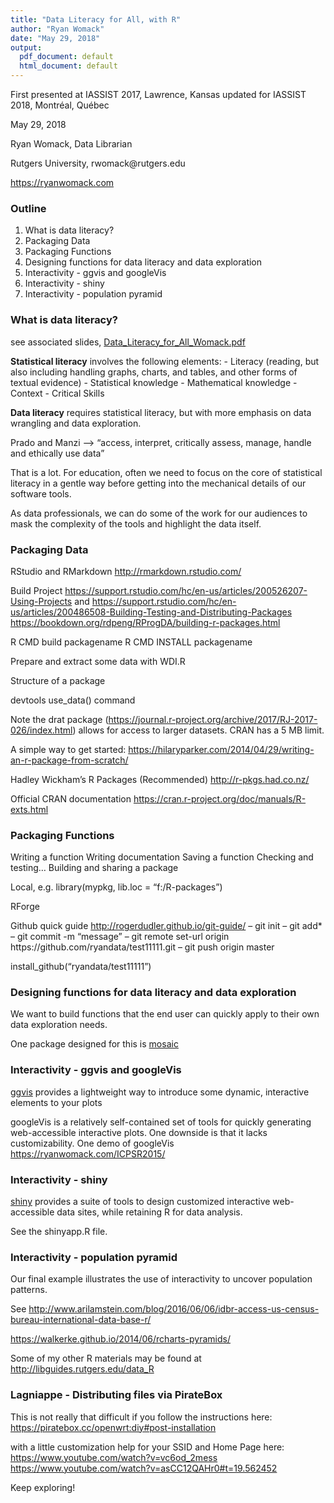 ```yaml
---
title: "Data Literacy for All, with R"
author: "Ryan Womack"
date: "May 29, 2018"
output:
  pdf_document: default
  html_document: default
---
```


First presented at IASSIST 2017, Lawrence, Kansas
updated for IASSIST 2018, Montréal, Québec

May 29, 2018

Ryan Womack, Data Librarian

Rutgers University, rwomack@rutgers.edu

<https://ryanwomack.com>


### Outline

1. What is data literacy?
2. Packaging Data
3. Packaging Functions
4. Designing functions for data literacy and data exploration
5. Interactivity - ggvis and googleVis
6. Interactivity - shiny
7. Interactivity - population pyramid

### What is data literacy?

see associated slides, [Data_Literacy_for_All_Womack.pdf](https://github.com/ryandata/dataliteracyforall/blob/master/Data_Literacy_for_All_Womack.pdf)

**Statistical literacy** involves the following elements:
- Literacy (reading, but also including handling graphs, charts, and
tables, and other forms of textual evidence)
- Statistical knowledge
- Mathematical knowledge
- Context
- Critical Skills

**Data literacy** requires statistical literacy, but with more emphasis on data wrangling and data exploration.

Prado and Manzi --> "access, interpret, critically assess, manage, handle and ethically use data”

That is a lot. For education, often we need to focus on the core of statistical literacy in a gentle way before getting into the mechanical details of our software tools.

As data professionals, we can do some of the work for our audiences to mask the complexity of the tools and highlight the data itself.

### Packaging Data

RStudio and RMarkdown <http://rmarkdown.rstudio.com/>

Build Project
<https://support.rstudio.com/hc/en-us/articles/200526207-Using-Projects>
and
<https://support.rstudio.com/hc/en-us/articles/200486508-Building-Testing-and-Distributing-Packages>
<https://bookdown.org/rdpeng/RProgDA/building-r-packages.html>

R CMD build packagename
R CMD INSTALL packagename

Prepare and extract some data with WDI.R

Structure of a package

devtools
use_data() command


Note the drat package (<https://journal.r-project.org/archive/2017/RJ-2017-026/index.html>) allows for access to larger datasets.  CRAN has a 5 MB limit.

A simple way to get started:
<https://hilaryparker.com/2014/04/29/writing-an-r-package-from-scratch/>

Hadley Wickham's R Packages (Recommended)
<http://r-pkgs.had.co.nz/>

Official CRAN documentation
<https://cran.r-project.org/doc/manuals/R-exts.html>

### Packaging Functions

Writing a function
Writing documentation
Saving a function
Checking and testing...
Building and sharing a package


Local, e.g.
 library(mypkg, lib.loc = "f:/R-packages")

RForge

Github
quick guide <http://rogerdudler.github.io/git-guide/>
-- git init
-- git add*
-- git commit -m "message"
-- git remote set-url origin https://github.com/ryandata/test11111.git
-- git push origin master

install_github("ryandata/test11111")

### Designing functions for data literacy and data exploration

We want to build functions that the end user can quickly apply to their own data exploration needs.

One package designed for this is [mosaic](https://journal.r-project.org/archive/2017/RJ-2017-024/index.html)

### Interactivity - ggvis and googleVis

[ggvis](http://ggvis.rstudio.com) provides a lightweight way to introduce some dynamic, interactive elements to your plots

googleVis is a relatively self-contained set of tools for quickly generating web-accessible interactive plots.  One downside is that it lacks customizability.
One demo of googleVis
<https://ryanwomack.com/ICPSR2015/>

### Interactivity - shiny

[shiny](http://shiny.rstudio.com) provides a suite of tools to design customized interactive web-accessible data sites, while retaining R for data analysis.

See the shinyapp.R file.

### Interactivity - population pyramid

Our final example illustrates the use of interactivity to uncover population patterns.

See 
<http://www.arilamstein.com/blog/2016/06/06/idbr-access-us-census-bureau-international-data-base-r/>

<https://walkerke.github.io/2014/06/rcharts-pyramids/>


Some of my other R materials may be found at 
<http://libguides.rutgers.edu/data_R>

### Lagniappe - Distributing files via PirateBox

This is not really that difficult if you follow the instructions here:
<https://piratebox.cc/openwrt:diy#post-installation>

with a little customization help for your SSID and Home Page here:
<https://www.youtube.com/watch?v=vc6od_2mess>
<https://www.youtube.com/watch?v=asCC12QAHr0#t=19.562452>

Keep exploring!
